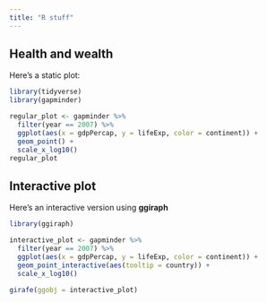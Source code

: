 ```yaml
---
title: "R stuff"
---
```


## Health and wealth

Here's a static plot:

```r
library(tidyverse)
library(gapminder)

regular_plot <- gapminder %>% 
  filter(year == 2007) %>% 
  ggplot(aes(x = gdpPercap, y = lifeExp, color = continent)) +
  geom_point() +
  scale_x_log10()
regular_plot
```

## Interactive plot

Here's an interactive version using **ggiraph**

```r
library(ggiraph)

interactive_plot <- gapminder %>% 
  filter(year == 2007) %>% 
  ggplot(aes(x = gdpPercap, y = lifeExp, color = continent)) +
  geom_point_interactive(aes(tooltip = country)) +
  scale_x_log10()

girafe(ggobj = interactive_plot)
```

